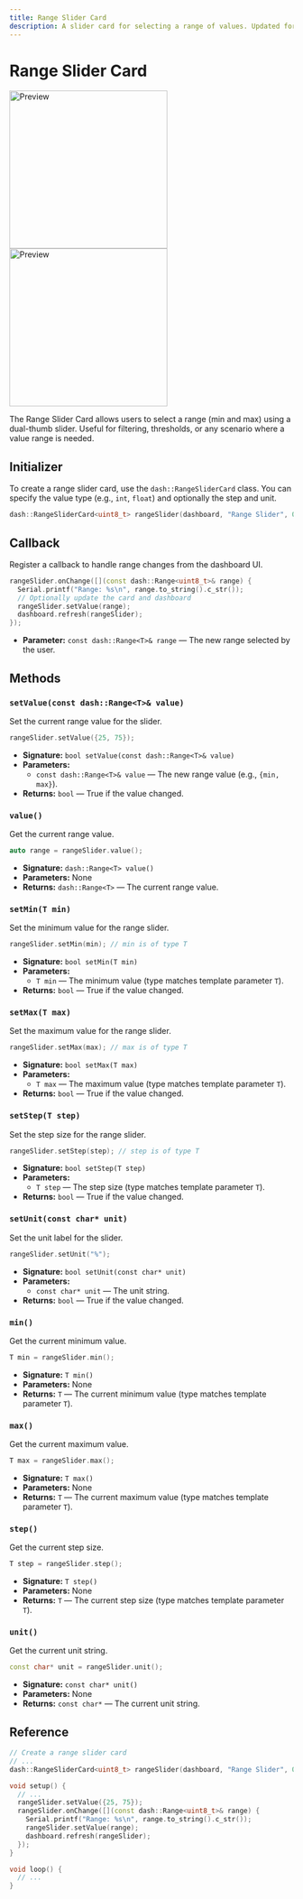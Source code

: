 ```yaml
---
title: Range Slider Card
description: A slider card for selecting a range of values. Updated for ESP-DASH v5 API.
---
```



# Range Slider Card

<ProCallout />

<img className="my-6 hidden dark:block" src="/img/v5/cards/dark/range-slider.png" width="280px" alt="Preview" />
<img className="my-6 dark:hidden" src="/img/v5/cards/light/range-slider.png" width="280px" alt="Preview" />

The Range Slider Card allows users to select a range (min and max) using a dual-thumb slider. Useful for filtering, thresholds, or any scenario where a value range is needed.

## Initializer

To create a range slider card, use the `dash::RangeSliderCard` class. You can specify the value type (e.g., `int`, `float`) and optionally the step and unit.

```cpp
dash::RangeSliderCard<uint8_t> rangeSlider(dashboard, "Range Slider", 0, 100, 1, "%");
```

## Callback

Register a callback to handle range changes from the dashboard UI.

```cpp
rangeSlider.onChange([](const dash::Range<uint8_t>& range) {
  Serial.printf("Range: %s\n", range.to_string().c_str());
  // Optionally update the card and dashboard
  rangeSlider.setValue(range);
  dashboard.refresh(rangeSlider);
});
```
- **Parameter:** `const dash::Range<T>& range` — The new range selected by the user.

## Methods

### `setValue(const dash::Range<T>& value)`
Set the current range value for the slider.
```cpp
rangeSlider.setValue({25, 75});
```
- **Signature:** `bool setValue(const dash::Range<T>& value)`
- **Parameters:**
  - `const dash::Range<T>& value` — The new range value (e.g., `{min, max}`).
- **Returns:** `bool` — True if the value changed.

### `value()`
Get the current range value.
```cpp
auto range = rangeSlider.value();
```
- **Signature:** `dash::Range<T> value()`
- **Parameters:** None
- **Returns:** `dash::Range<T>` — The current range value.

### `setMin(T min)`
Set the minimum value for the range slider.
```cpp
rangeSlider.setMin(min); // min is of type T
```
- **Signature:** `bool setMin(T min)`
- **Parameters:**
  - `T min` — The minimum value (type matches template parameter `T`).
- **Returns:** `bool` — True if the value changed.

### `setMax(T max)`
Set the maximum value for the range slider.
```cpp
rangeSlider.setMax(max); // max is of type T
```
- **Signature:** `bool setMax(T max)`
- **Parameters:**
  - `T max` — The maximum value (type matches template parameter `T`).
- **Returns:** `bool` — True if the value changed.

### `setStep(T step)`
Set the step size for the range slider.
```cpp
rangeSlider.setStep(step); // step is of type T
```
- **Signature:** `bool setStep(T step)`
- **Parameters:**
  - `T step` — The step size (type matches template parameter `T`).
- **Returns:** `bool` — True if the value changed.

### `setUnit(const char* unit)`
Set the unit label for the slider.
```cpp
rangeSlider.setUnit("%");
```
- **Signature:** `bool setUnit(const char* unit)`
- **Parameters:**
  - `const char* unit` — The unit string.
- **Returns:** `bool` — True if the value changed.

### `min()`
Get the current minimum value.
```cpp
T min = rangeSlider.min();
```
- **Signature:** `T min()`
- **Parameters:** None
- **Returns:** `T` — The current minimum value (type matches template parameter `T`).

### `max()`
Get the current maximum value.
```cpp
T max = rangeSlider.max();
```
- **Signature:** `T max()`
- **Parameters:** None
- **Returns:** `T` — The current maximum value (type matches template parameter `T`).

### `step()`
Get the current step size.
```cpp
T step = rangeSlider.step();
```
- **Signature:** `T step()`
- **Parameters:** None
- **Returns:** `T` — The current step size (type matches template parameter `T`).

### `unit()`
Get the current unit string.
```cpp
const char* unit = rangeSlider.unit();
```
- **Signature:** `const char* unit()`
- **Parameters:** None
- **Returns:** `const char*` — The current unit string.

## Reference

```cpp
// Create a range slider card
// ...
dash::RangeSliderCard<uint8_t> rangeSlider(dashboard, "Range Slider", 0, 100, 1, "%");

void setup() {
  // ...
  rangeSlider.setValue({25, 75});
  rangeSlider.onChange([](const dash::Range<uint8_t>& range) {
    Serial.printf("Range: %s\n", range.to_string().c_str());
    rangeSlider.setValue(range);
    dashboard.refresh(rangeSlider);
  });
}

void loop() {
  // ...
}
```
